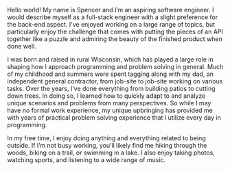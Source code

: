 Hello world! My name is Spencer and I’m an aspiring software engineer. I would describe myself as a full-stack engineer with a slight preference for the back-end aspect. I've enjoyed working on a large range of topics, but particularly enjoy the challenge that comes with putting the pieces of an API together like a puzzle and admiring the beauty of the finished product when done well.

I was born and raised in rural Wisconsin, which has played a large role in shaping how I approach programming and problem solving in general. Much of my childhood and summers were spent tagging along with my dad, an independent general contractor, from job-site to job-site working on various tasks. Over the years, I’ve done everything from building patios to cutting down trees. In doing so, I learned how to quickly adapt to and analyze unique scenarios and problems from many perspectives. So while I may have no formal work experience, my unique upbringing has provided me with years of practical problem solving experience that I utilize every day in programming.

In my free time, I enjoy doing anything and everything related to being outside. If I’m not busy working, you’ll likely find me hiking through the woods, biking on a trail, or swimming in a lake. I also enjoy taking photos, watching sports, and listening to a wide range of music.
